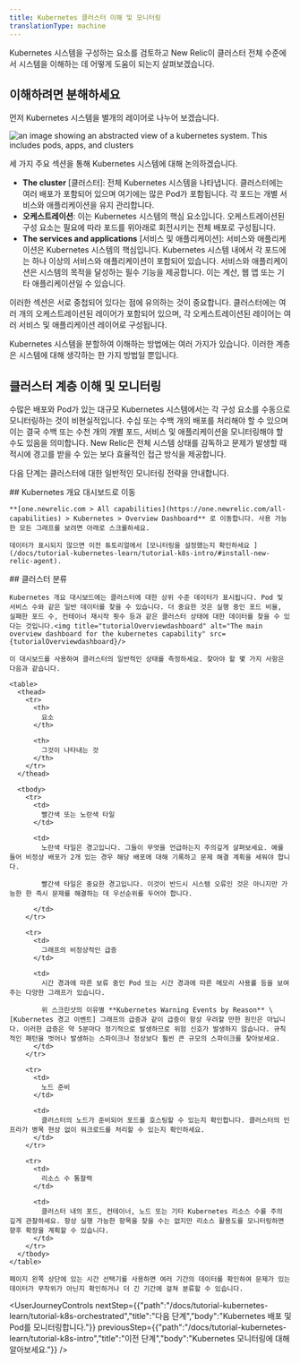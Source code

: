 ```yaml
---
title: Kubernetes 클러스터 이해 및 모니터링
translationType: machine
---
```





Kubernetes 시스템을 구성하는 요소를 검토하고 New Relic이 클러스터 전체 수준에서 시스템을 이해하는 데 어떻게 도움이 되는지 살펴보겠습니다.

## 이해하려면 분해하세요

먼저 Kubernetes 시스템을 별개의 레이어로 나누어 보겠습니다.

<img
  title="k8sDiagramContext"
  alt="an image showing an abstracted view of a kubernetes system. This includes pods, apps, and clusters"
  src={k8sDiagramContext}
/>

세 가지 주요 섹션을 통해 Kubernetes 시스템에 대해 논의하겠습니다.

* **The cluster** \[클러스터]: 전체 Kubernetes 시스템을 나타냅니다. 클러스터에는 여러 배포가 포함되어 있으며 여기에는 많은 Pod가 포함됩니다. 각 포드는 개별 서비스와 애플리케이션을 유지 관리합니다.
* **오케스트레이션**: 이는 Kubernetes 시스템의 핵심 요소입니다. 오케스트레이션된 구성 요소는 필요에 따라 포드를 위아래로 회전시키는 전체 배포로 구성됩니다.
* **The services and applications** \[서비스 및 애플리케이션]: 서비스와 애플리케이션은 Kubernetes 시스템의 핵심입니다. Kubernetes 시스템 내에서 각 포드에는 하나 이상의 서비스와 애플리케이션이 포함되어 있습니다. 서비스와 애플리케이션은 시스템의 목적을 달성하는 필수 기능을 제공합니다. 이는 계산, 웹 앱 또는 기타 애플리케이션일 수 있습니다.

이러한 섹션은 서로 중첩되어 있다는 점에 유의하는 것이 중요합니다. 클러스터에는 여러 개의 오케스트레이션된 레이어가 포함되어 있으며, 각 오케스트레이션된 레이어는 여러 서비스 및 애플리케이션 레이어로 구성됩니다.

<Callout variant="important">
  Kubernetes 시스템을 분할하여 이해하는 방법에는 여러 가지가 있습니다. 이러한 계층은 시스템에 대해 생각하는 한 가지 방법일 뿐입니다.
</Callout>

## 클러스터 계층 이해 및 모니터링

수많은 배포와 Pod가 있는 대규모 Kubernetes 시스템에서는 각 구성 요소를 수동으로 모니터링하는 것이 비현실적입니다. 수십 또는 수백 개의 배포를 처리해야 할 수 있으며 이는 결국 수백 또는 수천 개의 개별 포드, 서비스 및 애플리케이션을 모니터링해야 할 수도 있음을 의미합니다. New Relic은 전체 시스템 상태를 감독하고 문제가 발생할 때 적시에 경고를 받을 수 있는 보다 효율적인 접근 방식을 제공합니다.

다음 단계는 클러스터에 대한 일반적인 모니터링 전략을 안내합니다.

<Steps>
  <Step>
    ## Kubernetes 개요 대시보드로 이동

    **[one.newrelic.com > All capabilities](https://one.newrelic.com/all-capabilities) > Kubernetes > Overview Dashboard** 로 이동합니다. 사용 가능한 모든 그래프를 보려면 아래로 스크롤하세요.

    데이터가 표시되지 않으면 이전 튜토리얼에서 [모니터링을 설정했는지 확인하세요 ](/docs/tutorial-kubernetes-learn/tutorial-k8s-intro/#install-new-relic-agent).
  </Step>

  <Step>
    ## 클러스터 분류

    Kubernetes 개요 대시보드에는 클러스터에 대한 상위 수준 데이터가 표시됩니다. Pod 및 서비스 수와 같은 일반 데이터를 찾을 수 있습니다. 더 중요한 것은 실행 중인 포드 비율, 실패한 포드 수, 컨테이너 재시작 횟수 등과 같은 클러스터 상태에 대한 데이터를 찾을 수 있다는 것입니다.<img title="tutorialOverviewdashboard" alt="The main overview dashboard for the kubernetes capability" src={tutorialOverviewdashboard}/>

    이 대시보드를 사용하여 클러스터의 일반적인 상태를 측정하세요. 찾아야 할 몇 가지 사항은 다음과 같습니다.

    <table>
      <thead>
        <tr>
          <th>
            요소
          </th>

          <th>
            그것이 나타내는 것
          </th>
        </tr>
      </thead>

      <tbody>
        <tr>
          <td>
            빨간색 또는 노란색 타일
          </td>

          <td>
            노란색 타일은 경고입니다. 그들이 무엇을 언급하는지 주의깊게 살펴보세요. 예를 들어 비정상 배포가 2개 있는 경우 해당 배포에 대해 기록하고 문제 해결 계획을 세워야 합니다.

            빨간색 타일은 중요한 경고입니다. 이것이 반드시 시스템 오류인 것은 아니지만 가능한 한 즉시 문제를 해결하는 데 우선순위를 두어야 합니다.  

          </td>
        </tr>

        <tr>
          <td>
            그래프의 비정상적인 급증
          </td>

          <td>
            시간 경과에 따른 보류 중인 Pod 또는 시간 경과에 따른 메모리 사용률 등을 보여주는 다양한 그래프가 있습니다.

            위 스크린샷의 이유별 **Kubernetes Warning Events by Reason** \[Kubernetes 경고 이벤트] 그래프의 급증과 같이 급증이 항상 우려할 만한 원인은 아닙니다. 이러한 급증은 약 5분마다 정기적으로 발생하므로 위험 신호가 발생하지 않습니다. 규칙적인 패턴을 벗어나 발생하는 스파이크나 정상보다 훨씬 큰 규모의 스파이크를 찾아보세요.
          </td>
        </tr>

        <tr>
          <td>
            노드 준비
          </td>

          <td>
            클러스터의 노드가 준비되어 포드를 호스팅할 수 있는지 확인합니다. 클러스터의 인프라가 병목 현상 없이 워크로드를 처리할 수 있는지 확인하세요.
          </td>
        </tr>

        <tr>
          <td>
            리소스 수 통찰력
          </td>

          <td>
            클러스터 내의 포드, 컨테이너, 노드 또는 기타 Kubernetes 리소스 수를 주의 깊게 관찰하세요. 항상 실행 가능한 항목을 찾을 수는 없지만 리소스 활용도를 모니터링하면 향후 확장을 계획할 수 있습니다.
          </td>
        </tr>
      </tbody>
    </table>

    페이지 왼쪽 상단에 있는 시간 선택기를 사용하면 여러 기간의 데이터를 확인하여 문제가 있는 데이터가 무작위가 아닌지 확인하거나 더 긴 기간에 걸쳐 분류할 수 있습니다.
  </Step>
</Steps>

<UserJourneyControls
  nextStep={{"path":"/docs/tutorial-kubernetes-learn/tutorial-k8s-orchestrated","title":"다음 단계","body":"Kubernetes 배포 및 Pod를 모니터링합니다."}}
  previousStep={{"path":"/docs/tutorial-kubernetes-learn/tutorial-k8s-intro","title":"이전 단계","body":"Kubernetes 모니터링에 대해 알아보세요."}}
/>